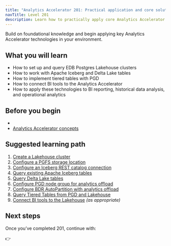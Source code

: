 ```yaml
---
title: "Analytics Accelerator 201: Practical application and core solutions"
navTitle: Level 201
description: Learn how to practically apply core Analytics Accelerator technologies and use cases.
---
```



Build on foundational knowledge and begin applying key Analytics Accelerator technologies in your environment.

## What you will learn

- How to set up and query EDB Postgres Lakehouse clusters
- How to work with Apache Iceberg and Delta Lake tables
- How to implement tiered tables with PGD
- How to connect BI tools to the Analytics Accelerator
- How to apply these technologies to BI reporting, historical data analysis, and operational analytics

## Before you begin

-
- [Analytics Accelerator concepts](../../analytics-concepts)

## Suggested learning path

1. [Create a Lakehouse cluster](../../how-to/create-lakehouse-cluster)
2. [Configure a PGFS storage location](../../how-to/define-storage-location)
3. [Configure an Iceberg REST catalog connection](../../how-to/configure-iceberg-catalog)
4. [Query existing Apache Iceberg tables](../../how-to/query-iceberg-existing-tables)
5. [Query Delta Lake tables](../../how-to/query-delta-lake-tables)
6. [Configure PGD node group for analytics offload](../../how-to/configure-tiered-offload)
7. [Configure BDR AutoPartition with analytics offload](../../how-to/configure-tiered-autopartition)
8. [Query Tiered Tables from PGD and Lakehouse](../../how-to/query-tiered-tables)
9. [Connect BI tools to the Lakehouse](../../use-cases) *(as appropriate)*

## Next steps

Once you’ve completed 201, continue with:

👉
